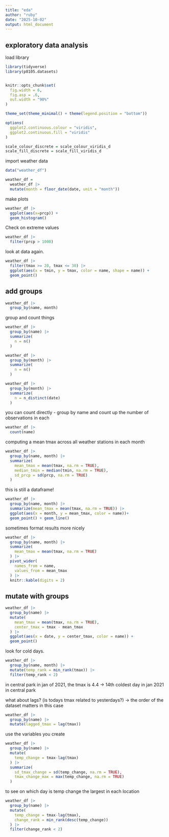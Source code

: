 ```yaml
---
title: "eda"
author: "ruby"
date: "2025-10-02"
output: html_document
---
```

## exploratory data analysis 

load library 
```r
library(tidyverse)
library(p8105.datasets)


knitr::opts_chunk$set(
  fig.width = 6,
  fig.asp = .6,
  out.width = "90%"
)

theme_set(theme_minimal() + theme(legend.position = "bottom"))

options(
  ggplot2.continuous.colour = "viridis",
  ggplot2.continuous.fill = "viridis"
)

scale_colour_discrete = scale_colour_viridis_d
scale_fill_discrete = scale_fill_viridis_d
```

import weather data
```r
data("weather_df")

weather_df = 
  weather_df |> 
  mutate(month = floor_date(date, unit = "month"))
```

make plots 

```r
weather_df |> 
  ggplot(aes(x=prcp)) +
  geom_histogram()

```


Check on extreme values 

```r
weather_df |> 
  filter(prcp > 1000)
```

look at data again. 
```r
weather_df |> 
  filter(tmax >= 20, tmax <= 30) |> 
  ggplot(aes(x = tmin, y = tmax, color = name, shape = name)) +
  geom_point()
```

## add groups 

```r
weather_df |> 
  group_by(name, month)
```

group and count things 
```r
weather_df |> 
  group_by(name) |> 
  summarize(
    n = n()
  )
```

```r
weather_df |> 
  group_by(month) |> 
  summarize(
    n = n()
  )
```

```r
weather_df |> 
  group_by(month) |> 
  summarize(
    n = n_distinct(date)
  )
```

you can count directly - group by name and count up the number of observations in each 
```r
weather_df |> 
  count(name)
```

computing a mean tmax across all weather stations in each month
```r
weather_df |> 
  group_by(name, month) |> 
  summarize(
    mean_tmax = mean(tmax, na.rm = TRUE), 
    median_tmin = median(tmin, na.rm = TRUE),
    sd_prcp = sd(prcp, na.rm = TRUE)
  )
```

this is still a dataframe!

```r
weather_df |> 
  group_by(name, month) |> 
  summarize(mean_tmax = mean(tmax, na.rm = TRUE)) |> 
  ggplot(aes(x = month, y = mean_tmax, color = name))+
  geom_point() + geom_line()
```

sometimes format results more nicely 

```r
weather_df |> 
  group_by(name, month) |> 
  summarize(
    mean_tmax = mean(tmax, na.rm = TRUE)
  ) |> 
  pivot_wider(
    names_from = name, 
    values_from = mean_tmax
  ) |> 
  knitr::kable(digits = 2)
```

## mutate with groups 

```r
weather_df |> 
  group_by(name) |> 
  mutate(
    mean_tmax = mean(tmax, na.rm = TRUE), 
    center_tmax = tmax - mean_tmax
  ) |> 
  ggplot(aes(x = date, y = center_tmax, color = name)) +
  geom_point()
```

look for cold days. 

```r
weather_df |> 
  group_by(name, month) |> 
  mutate(temp_rank = min_rank(tmax)) |> 
  filter(temp_rank < 2)
```

in central park in jan of 2021, the tmax is 4.4 -> 14th coldest day in jan 2021 in central park 

what about lags? (is todays tmax related to yesterdays?)
-> the order of the dataset matters in this case 

```r
weather_df |> 
  group_by(name) |> 
  mutate(lagged_tmax = lag(tmax))
```

use the variables you create 

```r
weather_df |> 
  group_by(name) |> 
  mutate(
    temp_change = tmax-lag(tmax)
  ) |> 
  summarize(
    sd_tmax_change = sd(temp_change, na.rm = TRUE),
    tmax_change_max = max(temp_change, na.rm = TRUE)
  )
```

to see on which day is temp change the largest in each location 
```r
weather_df |> 
  group_by(name) |> 
  mutate(
    temp_change = tmax-lag(tmax), 
    change_rank = min_rank(desc(temp_change))
  ) |> 
  filter(change_rank < 2)
```

